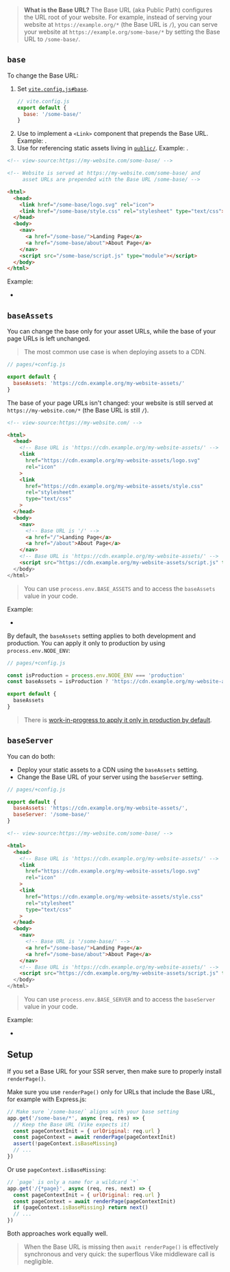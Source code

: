 
> **What is the Base URL?** The Base URL (aka Public Path) configures the URL root of your website.
> For example, instead of serving your website at `https://example.org/*` (the Base URL is `/`), you can serve your website at `https://example.org/some-base/*` by setting the Base URL to `/some-base/`.

## `base`

To change the Base URL:

1. Set [`vite.config.js#base`](https://vitejs.dev/config/shared-options.html#base).
   ```js
   // vite.config.js
   export default {
     base: '/some-base/'
   }
   ```
1. Use [<ImportMeta prop='env.BASE_URL' />](https://vitejs.dev/guide/build.html#public-base-path) to implement a `<Link>` component that prepends the Base URL. Example: <RepoLink path='/examples/base-url/components/Link.jsx' />.
1. Use <ImportMeta prop='env.BASE_URL' /> for referencing static assets living in [`public/`](/static-directory#public). Example: <RepoLink path='/examples/base-url/renderer/+onRenderHtml.jsx' />.

```html
<!-- view-source:https://my-website.com/some-base/ -->

<!-- Website is served at https://my-website.com/some-base/ and
     asset URLs are prepended with the Base URL /some-base/ -->

<html>
  <head>
    <link href="/some-base/logo.svg" rel="icon">
    <link href="/some-base/style.css" rel="stylesheet" type="text/css">
  </head>
  <body>
    <nav>
      <a href="/some-base/">Landing Page</a>
      <a href="/some-base/about">About Page</a>
    </nav>
    <script src="/some-base/script.js" type="module"></script>
  </body>
</html>
```

Example:
 - <RepoLink path='/examples/base-url/' />


## `baseAssets`

You can change the base only for your asset URLs, while the base of your page URLs is left unchanged.

> The most common use case is when deploying assets to a CDN.

```js
// pages/+config.js

export default {
  baseAssets: 'https://cdn.example.org/my-website-assets/'
}
```

The base of your page URLs isn't changed: your website is still served at `https://my-website.com/*` (the Base URL is still `/`).

```html
<!-- view-source:https://my-website.com/ -->

<html>
  <head>
    <!-- Base URL is 'https://cdn.example.org/my-website-assets/' -->
    <link
      href="https://cdn.example.org/my-website-assets/logo.svg"
      rel="icon"
    >
    <link
      href="https://cdn.example.org/my-website-assets/style.css"
      rel="stylesheet"
      type="text/css"
    >
  </head>
  <body>
    <nav>
      <!-- Base URL is '/' -->
      <a href="/">Landing Page</a>
      <a href="/about">About Page</a>
    </nav>
    <!-- Base URL is 'https://cdn.example.org/my-website-assets/' -->
    <script src="https://cdn.example.org/my-website-assets/script.js" type="module">
  </body>
</html>
```

> You can use `process.env.BASE_ASSETS` and <ImportMeta prop='env.BASE_ASSETS' /> to access the `baseAssets` value in your code.

Example:
 - <RepoLink path='/examples/base-url-cdn/' />

By default, the `baseAssets` setting applies to both development and production. You can apply it only to production by using `process.env.NODE_ENV`:

```js
// pages/+config.js

const isProduction = process.env.NODE_ENV === 'production'
const baseAssets = isProduction ? 'https://cdn.example.org/my-website-assets/' : undefined

export default {
  baseAssets
}
```

> There is [work-in-progress to apply it only in production by default](https://github.com/vikejs/vike/issues/1794).


## `baseServer`

You can do both:
 - Deploy your static assets to a CDN using the `baseAssets` setting.
 - Change the Base URL of your server using the `baseServer` setting.

```js
// pages/+config.js

export default {
  baseAssets: 'https://cdn.example.org/my-website-assets/',
  baseServer: '/some-base/'
}
```

```html
<!-- view-source:https://my-website.com/some-base/ -->

<html>
  <head>
    <!-- Base URL is 'https://cdn.example.org/my-website-assets/' -->
    <link
      href="https://cdn.example.org/my-website-assets/logo.svg"
      rel="icon"
    >
    <link
      href="https://cdn.example.org/my-website-assets/style.css"
      rel="stylesheet"
      type="text/css"
    >
  </head>
  <body>
    <nav>
      <!-- Base URL is '/some-base/' -->
      <a href="/some-base/">Landing Page</a>
      <a href="/some-base/about">About Page</a>
    </nav>
    <!-- Base URL is 'https://cdn.example.org/my-website-assets/' -->
    <script src="https://cdn.example.org/my-website-assets/script.js" type="module">
  </body>
</html>
```

> You can use `process.env.BASE_SERVER` and <ImportMeta prop='env.BASE_SERVER' /> to access the `baseServer` value in your code.

Example:
 - <RepoLink path='/examples/base-url-server/' />


## Setup

If you set a Base URL for your SSR server, then make sure to properly install <Link href="/renderPage">`renderPage()`</Link>.

Make sure you use `renderPage()` only for URLs that include the Base URL, for example with Express.js:

```js
// Make sure `/some-base/` aligns with your base setting
app.get('/some-base/*', async (req, res) => {
  // Keep the Base URL (Vike expects it)
  const pageContextInit = { urlOriginal: req.url }
  const pageContext = await renderPage(pageContextInit)
  assert(!pageContext.isBaseMissing)
  // ...
})
```

Or use `pageContext.isBaseMissing`:

```js
// `page` is only a name for a wildcard `*`
app.get('/{*page}', async (req, res, next) => {
  const pageContextInit = { urlOriginal: req.url }
  const pageContext = await renderPage(pageContextInit)
  if (pageContext.isBaseMissing) return next()
  // ...
})
```

Both approaches work equally well.

> When the Base URL is missing then `await renderPage()` is effectively synchronous and very quick: the superflous Vike middleware call is negligible.
